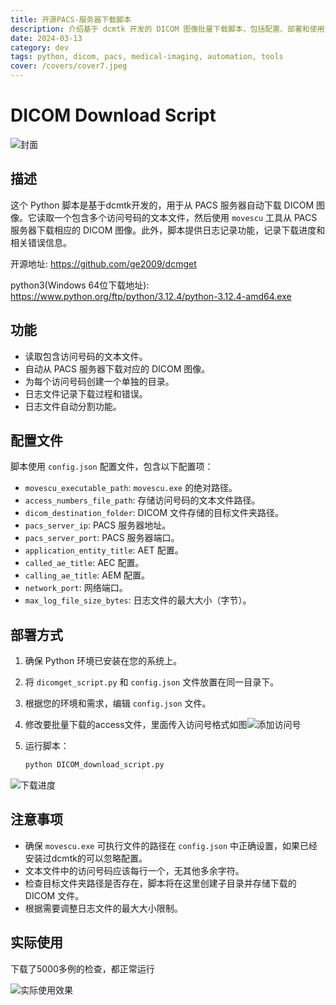 ```yaml
---
title: 开源PACS-服务器下载脚本
description: 介绍基于 dcmtk 开发的 DICOM 图像批量下载脚本，包括配置、部署和使用方法
date: 2024-03-13
category: dev
tags: python, dicom, pacs, medical-imaging, automation, tools
cover: /covers/cover7.jpeg
---
```


# DICOM Download Script

![封面](http://qiniu.v2ex.com.cn/upload2022/202312081440110.png)

## 描述

这个 Python 脚本是基于dcmtk开发的，用于从 PACS 服务器自动下载 DICOM 图像。它读取一个包含多个访问号码的文本文件，然后使用 `movescu` 工具从 PACS 服务器下载相应的 DICOM 图像。此外，脚本提供日志记录功能，记录下载进度和相关错误信息。

开源地址: https://github.com/ge2009/dcmget

python3(Windows 64位下载地址): https://www.python.org/ftp/python/3.12.4/python-3.12.4-amd64.exe 

## 功能

- 读取包含访问号码的文本文件。
- 自动从 PACS 服务器下载对应的 DICOM 图像。
- 为每个访问号码创建一个单独的目录。
- 日志文件记录下载过程和错误。
- 日志文件自动分割功能。

## 配置文件

脚本使用 `config.json` 配置文件，包含以下配置项：

- `movescu_executable_path`: `movescu.exe` 的绝对路径。
- `access_numbers_file_path`: 存储访问号码的文本文件路径。
- `dicom_destination_folder`: DICOM 文件存储的目标文件夹路径。
- `pacs_server_ip`: PACS 服务器地址。
- `pacs_server_port`: PACS 服务器端口。
- `application_entity_title`: AET 配置。
- `called_ae_title`: AEC 配置。
- `calling_ae_title`: AEM 配置。
- `network_port`: 网络端口。
- `max_log_file_size_bytes`: 日志文件的最大大小（字节）。

## 部署方式

1. 确保 Python 环境已安装在您的系统上。

2. 将 `dicomget_script.py` 和 `config.json` 文件放置在同一目录下。

3. 根据您的环境和需求，编辑 `config.json` 文件。

4. 修改要批量下载的access文件，里面传入访问号格式如图![添加访问号](http://qiniu.v2ex.com.cn/upload2022/202312081130385.png)

5. 运行脚本：

   ```python
   python DICOM_download_script.py
   ```

![下载进度](http://qiniu.v2ex.com.cn/upload2022/202312081439012.png)

## 注意事项

- 确保 `movescu.exe` 可执行文件的路径在 `config.json` 中正确设置，如果已经安装过dcmtk的可以忽略配置。
- 文本文件中的访问号码应该每行一个，无其他多余字符。
- 检查目标文件夹路径是否存在，脚本将在这里创建子目录并存储下载的 DICOM 文件。
- 根据需要调整日志文件的最大大小限制。

## 实际使用

下载了5000多例的检查，都正常运行

![实际使用效果](http://qiniu.v2ex.com.cn/upload2022/202312091825375.png) 